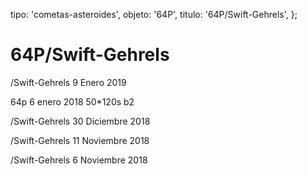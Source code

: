 
  tipo: 'cometas-asteroides',
  objeto: '64P',
  titulo: '64P/Swift-Gehrels',
};

# 64P/Swift-Gehrels

<Imagen
  src="registro/64P_20190109_5_64p_20190109_i88.jpg"
  fecha="20190109"
/>

/Swift-Gehrels 9 Enero 2019

<Imagen
  src="registro/64P_20180106_4_64p_20190106_i88.jpg"
  fecha="20180106"
/>

64p 6 enero 2018 50*120s b2

<Imagen
  src="registro/64P_20181230_3_64p_20181230_I88.jpg"
  fecha="20181230"
/>

/Swift-Gehrels 30 Diciembre 2018

<Imagen
  src="registro/64P_20181111_2_64p_20181111_i88.jpg"
  fecha="20181111"
/>

/Swift-Gehrels 11 Noviembre 2018

<Imagen
  src="registro/64P_20181106_1_64p_20181106_i88.png"
  fecha="20181106"
/>

/Swift-Gehrels 6 Noviembre 2018